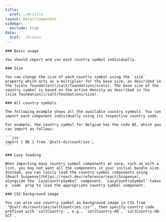 ```yaml
---
title:
  $ref: ./#/title
layout: DetailComponent
sidebar:
  exclude: true
data:
  $ref: ./#/data
---
```


<LivePreviewControls>
  <LivePreview componentName="country-symbol" exampleName="BasicUsage">
    
    ### Basic usage

    You should import and use each country symbol individually.

  </LivePreview>
  <LivePreview componentName="country-symbol" exampleName="Size">

    ### Size

    You can change the size of each country symbol using the `size` property which acts as a multiplier for the base size, as described in the [scale foundation](/salt/foundations/scale). The base size of the country symbol is based on the active density as described in the [size foundation](/salt/foundations/size).

  </LivePreview>
  <LivePreview componentName="country-symbol" exampleName="AllCountrySymbols">

    ### All country symbols

    The following example shows all the available country symbols. You can import each component individually using its respective country code.

    For example, the country symbol for Belgium has the code BE, which you can import as follows:

    ```jsx
    import { BE } from '@salt-ds/countries';
    ```

  </LivePreview>
  <LivePreview componentName="country-symbol" exampleName="LazyLoading">

    ### Lazy loading

    When importing many country symbol components at once, such as with a list, you may not want all the components in your initial bundle size. Instead, you can lazily load the country symbol components using [React Suspense](https://react.dev/reference/react/Suspense), alongside the `LazyCountrySymbol` component. `LazyCountrySymbol` takes a `code` prop to load the appropriate country symbol component.

  </LivePreview>
  <LivePreview componentName="country-symbol" exampleName="CssBackgroundImage">

    ### CSS background image

    You can also use country symbol as background image in CSS from `"@salt-ds/countries/saltCountries.css"`, then specify country code prefixed with `saltCountry-`, e.g., `saltCountry-AD`, `saltCountry-GB-SCT`.

  </LivePreview>

</LivePreviewControls>
